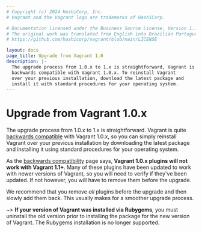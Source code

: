 ```yaml
---
# Copyright (c) 2024 HashiCorp, Inc.
# Vagrant and the Vagrant logo are trademarks of HashiCorp.

# Documentation licensed under the Business Source License, Version 1.1.
# The original work was translated from English into Brazilian Portuguese.
# https://github.com/hashicorp/vagrant/blob/main/LICENSE

layout: docs
page_title: Upgrade from Vagrant 1.0
description: |-
  The upgrade process from 1.0.x to 1.x is straightforward, Vagrant is
  backwards compatible with Vagrant 1.0.x. To reinstall Vagrant
  over your previous installation, download the latest package and
  install it with standard procedures for your operating system.
---
```


# Upgrade from Vagrant 1.0.x

The upgrade process from 1.0.x to 1.x is straightforward. Vagrant is quite
[backwards compatible](/vagrant/docs/installation/backwards-compatibility)
with Vagrant 1.0.x, so you can simply reinstall Vagrant
over your previous installation by downloading the latest package and
installing it using standard procedures for your operating system.

As the [backwards compatibility](/vagrant/docs/installation/backwards-compatibility)
page says, **Vagrant 1.0.x plugins will not work with Vagrant 1.1+**. Many
of these plugins have been updated to work with newer versions of Vagrant,
so you will need to verify if they've been updated. If not however, you will have
to remove them before the upgrade.

We recommend that you remove _all_ plugins before the upgrade and then slowly
add them back. This usually makes for a smoother upgrade process.

~> **If your version of Vagrant was installed via Rubygems**, you
must uninstall the old version prior to installing the package for the
new version of Vagrant. The Rubygems installation is no longer supported.
